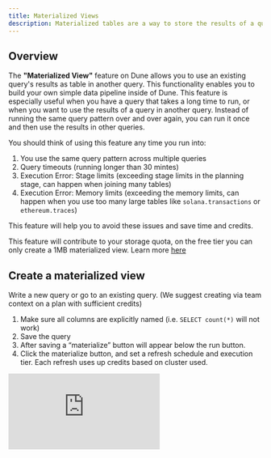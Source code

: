 ```yaml
---
title: Materialized Views
description: Materialized tables are a way to store the results of a query in a table that can be queried like any other table. This is useful when you have a query that takes a long time to run, or when you want to use the results of a query in another query.
---
```


## Overview

The **"Materialized View"** feature on Dune allows you to use an existing query's results as table in another query. This functionality enables you to build your own simple data pipeline inside of Dune. This feature is especially useful when you have a query that takes a long time to run, or when you want to use the results of a query in another query. Instead of running the same query pattern over and over again, you can run it once and then use the results in other queries.

You should think of using this feature any time you run into:

1. You use the same query pattern across multiple queries
2. Query timeouts (running longer than 30 mintes)
3. Execution Error: Stage limits (exceeding stage limits in the planning stage, can happen when joining many tables)
4. Execution Error: Memory limits (exceeding the memory limits, can happen when you use too many large tables like `solana.transactions` or `ethereum.traces`)

This feature will help you to avoid these issues and save time and credits.

<Note>This feature will contribute to your storage quota, on the free tier you can only create a 1MB materialized view. Learn more [here](https://dune.com/pricing)</Note>

## Create a materialized view

Write a new query or go to an existing query. (We suggest creating via team context on a plan with sufficient credits)

1. Make sure all columns are explicitly named (i.e. `SELECT count(*)` will not work)
2. Save the query
3. After saving a “materialize” button will appear below the run button.
4. Click the materialize button, and set a refresh schedule and execution tier. Each refresh uses up credits based on cluster used.

<div
  style={{
    position: "relative",
    paddingBottom: "calc(50% + 2px)",
    height: 0,
  }}
>
  <iframe
    src="https://demo.arcade.software/9vt3Sa85gHqJKkWkpTGU?embed"
    frameBorder={0}
    loading="lazy"
    webkitallowfullscreen=""
    mozallowfullscreen=""
    allowFullScreen=""
    style={{
      position: "absolute",
      top: 0,
      left: 0,
      width: "100%",
      height: "100%",
      colorScheme: "light",
    }}
    title="materialized view creation"
  />
</div>

You can find the example query [here](https://dune.com/queries/3468697), and it can be queried with just:

```sql
SELECT
*
FROM dune.dune.result_staking_rate_daily_mat
```

## Query a materialized view

Wait for a materialized view to finish creation first. It should be roughly similar to the time the query normally takes to execute - maybe a bit longer due to time it takes to write the new table.

Query the materialized view via `dune.<username>.result_<given_name>`.

If your username starts with a number, you'll need to wrap the \<username> in quotes i.e. `dune."21co".result_stablecoin_total_supply_on_ethereum`

When you query a materialized view in another query, it does not rerun the materialized view (unlike [query views](../query-engine/query-a-query.mdx)).

**Matviews are marked separately in your query list and can also be filtered on.**


## Things to keep in mind

- A query result has a 200MB limit in the editor but a materialized view doesn't have storage limits. Even though the results will look truncated in the editor.
- This materialized view refresh schedule is DIFFERENT from the query scheduler. Results from running the query or the normal query scheduler will NOT update the materialized view.
- Plans have total monthly storage limits (for premium plans, it's 50GB, plus it's 15GB, free is 1MB).
- You can delete your materialized in the same dialouge where you created it.
- If your team or account name starts with a number, you'll need to wrap the `name` in quotes i.e. `dune."21co".result_stablecoin_total_supply_on_ethereum`
- There currently is no way to nicely ensure sequential execution of materialized views. If you have a materialized view that depends on another materialized view, you'll need to ensure that the upstream materialized view is updated first. This can be done by setting the refresh schedule to be more frequent than the downstream materialized view.



